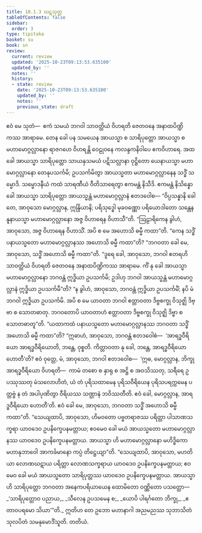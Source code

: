 ```yaml
---
title: 10.1.3 ဃဋသုတ္တ
tableOfContents: false
sidebar:
  order: 3
type: tipitaka
basket: su
book: sn
review:
  current: review
  updated: '2025-10-23T09:13:53.635100'
  updated_by: ''
  notes: ''
  history:
  - state: review
    date: '2025-10-23T09:13:53.635100'
    updated_by: ''
    notes: ''
    previous_state: draft
---
```



<ReviewStatus review={frontmatter.review} showDetails={true} />

<HypothesisAnnotation frontmatter={frontmatter} />

<DynamicBreadcrumb />

<Division number="237" book="sn" e="ch" v="18" p="314">

<Paragraph number="1259" book="sn">
ဧဝံ မေ သုတံ—  ဧကံ သမယံ ဘဂဝါ သာဝတ္ထိယံ ဝိဟရတိ ဇေတဝနေ အနာထပိဏ္ဍိကဿ အာရာမေ. တေန ခေါ ပန သမယေန အာယသ္မာ စ သာရိပုတ္တော အာယသ္မာ စ မဟာမောဂ္ဂလ္လာနော ရာဇဂဟေ ဝိဟရန္တိ ဝေဠုဝနေ ကလန္ဒကနိဝါပေ ဧကဝိဟာရေ. အထ ခေါ အာယသ္မာ သာရိပုတ္တော သာယနှသမယံ ပဋိသလ္လာနာ ဝုဋ္ဌိတော ယေနာယသ္မာ မဟာမောဂ္ဂလ္လာနော တေနုပသင်္ကမိ; ဥပသင်္ကမိတွာ အာယသ္မတာ မဟာမောဂ္ဂလ္လာနေန သဒ္ဓိံ သမ္မောဒိ. သမ္မောဒနီယံ ကထံ သာရဏီယံ ဝီတိသာရေတွာ ဧကမန္တံ နိသီဒိ. ဧကမန္တံ နိသိန္နော ခေါ အာယသ္မာ သာရိပုတ္တော အာယသ္မန္တံ မဟာမောဂ္ဂလ္လာနံ ဧတဒဝေါစ—
</Paragraph>

<Paragraph number="1260" book="sn">
“ဝိပ္ပသန္နာနိ ခေါ တေ, အာဝုသော မောဂ္ဂလ္လာန, ဣန္ဒြိယာနိ; ပရိသုဒ္ဓေါ မုခဝဏ္ဏော ပရိယောဒါတော သန္တေန နူနာယသ္မာ မဟာမောဂ္ဂလ္လာနော အဇ္ဇ ဝိဟာရေန ဝိဟာသီ”တိ. “ဩဠာရိကေန ခွါဟံ, အာဝုသော, အဇ္ဇ ဝိဟာရေန ဝိဟာသိံ. အပိ စ မေ အဟောသိ ဓမ္မီ ကထာ”တိ. “ကေန သဒ္ဓိံ ပနာယသ္မတော မဟာမောဂ္ဂလ္လာနဿ အဟောသိ ဓမ္မီ ကထာ”တိ? “ဘဂဝတာ ခေါ မေ, အာဝုသော, သဒ္ဓိံ အဟောသိ ဓမ္မီ ကထာ”တိ. “ဒူရေ ခေါ, အာဝုသော, ဘဂဝါ ဧတရဟိ သာဝတ္ထိယံ ဝိဟရတိ ဇေတဝနေ အနာထပိဏ္ဍိကဿ အာရာမေ. ကိံ နု ခေါ အာယသ္မာ မဟာမောဂ္ဂလ္လာနော ဘဂဝန္တံ ဣဒ္ဓိယာ ဥပသင်္ကမိ; ဥဒါဟု ဘဂဝါ အာယသ္မန္တံ မဟာမောဂ္ဂလ္လာနံ ဣဒ္ဓိယာ ဥပသင်္ကမီ”တိ? “န ခွါဟံ, အာဝုသော, ဘဂဝန္တံ ဣဒ္ဓိယာ ဥပသင်္ကမိံ; နပိ မံ ဘဂဝါ ဣဒ္ဓိယာ ဥပသင်္ကမိ. အပိ စ မေ ယာဝတာ ဘဂဝါ ဧတ္တာဝတာ ဒိဗ္ဗစက္ခု ဝိသုဇ္ဈိ ဒိဗ္ဗာ စ သောတဓာတု. ဘဂဝတောပိ ယာဝတာဟံ ဧတ္တာဝတာ ဒိဗ္ဗစက္ခု ဝိသုဇ္ဈိ ဒိဗ္ဗာ စ သောတဓာတူ”တိ. “ယထာကထံ ပနာယသ္မတော မဟာမောဂ္ဂလ္လာနဿ ဘဂဝတာ သဒ္ဓိံ အဟောသိ ဓမ္မီ ကထာ”တိ?
</Paragraph>

<Paragraph number="1261" book="sn">
“ဣဓာဟံ, အာဝုသော, ဘဂဝန္တံ ဧတဒဝေါစံ—  ‘အာရဒ္ဓဝီရိယော အာရဒ္ဓဝီရိယောတိ, ဘန္တေ, ဝုစ္စတိ. ကိတ္တာဝတာ နု ခေါ, ဘန္တေ, အာရဒ္ဓဝီရိယော ဟောတီ’တိ? ဧဝံ ဝုတ္တေ, မံ, အာဝုသော, ဘဂဝါ ဧတဒဝေါစ—  ‘ဣဓ, မောဂ္ဂလ္လာန, ဘိက္ခု အာရဒ္ဓဝီရိယော ဝိဟရတိ—  ကာမံ တစော စ နှာရု စ အဋ္ဌိ စ အဝသိဿတု, သရီရေ ဥပဿုဿတု မံသလောဟိတံ, ယံ တံ ပုရိသထာမေန ပုရိသဝီရိယေန ပုရိသပရက္ကမေန ပတ္တဗ္ဗံ န တံ အပါပုဏိတွာ ဝီရိယဿ သဏ္ဌာနံ ဘဝိဿတီတိ. ဧဝံ ခေါ, မောဂ္ဂလ္လာန, အာရဒ္ဓဝီရိယော ဟောတီ’တိ. ဧဝံ ခေါ မေ, အာဝုသော, ဘဂဝတာ သဒ္ဓိံ အဟောသိ ဓမ္မီ ကထာ”တိ.
</Paragraph>

<Paragraph number="1262" book="sn">
“သေယျထာပိ, အာဝုသော, ဟိမဝတော ပဗ္ဗတရာဇဿ ပရိတ္တာ ပါသာဏသက္ခရာ ယာဝဒေဝ ဥပနိက္ခေပနမတ္တာယ; ဧဝမေဝ ခေါ မယံ အာယသ္မတော မဟာမောဂ္ဂလ္လာနဿ ယာဝဒေဝ ဥပနိက္ခေပနမတ္တာယ. အာယသ္မာ ဟိ မဟာမောဂ္ဂလ္လာနော မဟိဒ္ဓိကော မဟာနုဘာဝေါ အာကင်္ခမာနော ကပ္ပံ တိဋ္ဌေယျာ”တိ.
</Paragraph>

<Paragraph number="1263" book="sn">
“သေယျထာပိ, အာဝုသော, မဟတိယာ လောဏဃဋာယ ပရိတ္တာ လောဏသက္ခရာယ ယာဝဒေဝ ဥပနိက္ခေပနမတ္တာယ; ဧဝမေဝ ခေါ မယံ အာယသ္မတော သာရိပုတ္တဿ ယာဝဒေဝ ဥပနိက္ခေပနမတ္တာယ. အာယသ္မာ ဟိ သာရိပုတ္တော ဘဂဝတာ အနေကပရိယာယေန ထောမိတော ဝဏ္ဏိတော ပသတ္ထော—
</Paragraph>

<Paragraph number="1264" type="verses" book="sn">
_‘သာရိပုတ္တောဝ ပညာယ,_  
_သီလေန ဥပသမေန စ;_  
_ယောပိ ပါရင်္ဂတော ဘိက္ခု,_  
_ဧတာဝပရမော သိယာ’”တိ._  

</Paragraph>

<Paragraph number="1265" book="sn">
ဣတိဟ တေ ဥဘော မဟာနာဂါ အညမညဿ သုဘာသိတံ သုလပိတံ သမနုမောဒိံသူတိ.

</Paragraph>
</Division>

<Paragraph number="1266" type="center" book="sn">
တတိယံ.
</Paragraph>